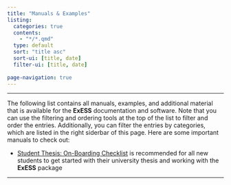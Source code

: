 ```yaml
---
title: "Manuals & Examples"
listing:
  categories: true
  contents:
    - "*/*.qmd"
  type: default
  sort: "title asc"
  sort-ui: [title, date]
  filter-ui: [title, date]
  
page-navigation: true
---
```

---

The following list contains all manuals, examples, and additional material that is available for the **ExESS** documentation and software. Note that you can use the filtering and ordering tools at the top of the list to filter and order the entries. Additionally, you can filter the entries by categories, which are listed in the right siderbar of this page. Here are some important manuals to check out:

* [Student Thesis: On-Boarding Checklist](/manuals/onboarding_checklist/index.qmd) is recommended for all new students to get started with their university thesis and working with the **ExESS** package 


---